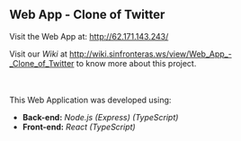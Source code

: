 == Web App - Clone of Twitter ==
Visit the Web App at: http://62.171.143.243/

Visit our ''Wiki'' at  http://wiki.sinfronteras.ws/view/Web_App_-_Clone_of_Twitter  to know more about this project.

<br />
<br />
This Web Application was developed using:
* '''Back-end:''' ''Node.js (Express) (TypeScript)''
* '''Front-end:''' ''React (TypeScript)''
